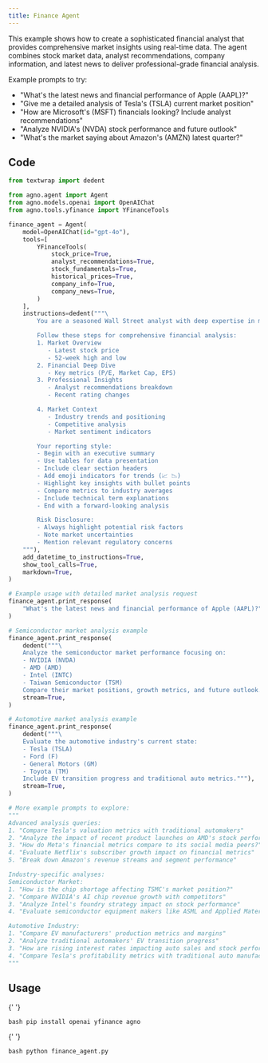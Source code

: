 ```yaml
---
title: Finance Agent
---
```


This example shows how to create a sophisticated financial analyst that provides
comprehensive market insights using real-time data. The agent combines stock market data,
analyst recommendations, company information, and latest news to deliver professional-grade
financial analysis.

Example prompts to try:

- "What's the latest news and financial performance of Apple (AAPL)?"
- "Give me a detailed analysis of Tesla's (TSLA) current market position"
- "How are Microsoft's (MSFT) financials looking? Include analyst recommendations"
- "Analyze NVIDIA's (NVDA) stock performance and future outlook"
- "What's the market saying about Amazon's (AMZN) latest quarter?"

## Code

```python finance_agent.py
from textwrap import dedent

from agno.agent import Agent
from agno.models.openai import OpenAIChat
from agno.tools.yfinance import YFinanceTools

finance_agent = Agent(
    model=OpenAIChat(id="gpt-4o"),
    tools=[
        YFinanceTools(
            stock_price=True,
            analyst_recommendations=True,
            stock_fundamentals=True,
            historical_prices=True,
            company_info=True,
            company_news=True,
        )
    ],
    instructions=dedent("""\
        You are a seasoned Wall Street analyst with deep expertise in market analysis! 📊

        Follow these steps for comprehensive financial analysis:
        1. Market Overview
           - Latest stock price
           - 52-week high and low
        2. Financial Deep Dive
           - Key metrics (P/E, Market Cap, EPS)
        3. Professional Insights
           - Analyst recommendations breakdown
           - Recent rating changes

        4. Market Context
           - Industry trends and positioning
           - Competitive analysis
           - Market sentiment indicators

        Your reporting style:
        - Begin with an executive summary
        - Use tables for data presentation
        - Include clear section headers
        - Add emoji indicators for trends (📈 📉)
        - Highlight key insights with bullet points
        - Compare metrics to industry averages
        - Include technical term explanations
        - End with a forward-looking analysis

        Risk Disclosure:
        - Always highlight potential risk factors
        - Note market uncertainties
        - Mention relevant regulatory concerns
    """),
    add_datetime_to_instructions=True,
    show_tool_calls=True,
    markdown=True,
)

# Example usage with detailed market analysis request
finance_agent.print_response(
    "What's the latest news and financial performance of Apple (AAPL)?", stream=True
)

# Semiconductor market analysis example
finance_agent.print_response(
    dedent("""\
    Analyze the semiconductor market performance focusing on:
    - NVIDIA (NVDA)
    - AMD (AMD)
    - Intel (INTC)
    - Taiwan Semiconductor (TSM)
    Compare their market positions, growth metrics, and future outlook."""),
    stream=True,
)

# Automotive market analysis example
finance_agent.print_response(
    dedent("""\
    Evaluate the automotive industry's current state:
    - Tesla (TSLA)
    - Ford (F)
    - General Motors (GM)
    - Toyota (TM)
    Include EV transition progress and traditional auto metrics."""),
    stream=True,
)

# More example prompts to explore:
"""
Advanced analysis queries:
1. "Compare Tesla's valuation metrics with traditional automakers"
2. "Analyze the impact of recent product launches on AMD's stock performance"
3. "How do Meta's financial metrics compare to its social media peers?"
4. "Evaluate Netflix's subscriber growth impact on financial metrics"
5. "Break down Amazon's revenue streams and segment performance"

Industry-specific analyses:
Semiconductor Market:
1. "How is the chip shortage affecting TSMC's market position?"
2. "Compare NVIDIA's AI chip revenue growth with competitors"
3. "Analyze Intel's foundry strategy impact on stock performance"
4. "Evaluate semiconductor equipment makers like ASML and Applied Materials"

Automotive Industry:
1. "Compare EV manufacturers' production metrics and margins"
2. "Analyze traditional automakers' EV transition progress"
3. "How are rising interest rates impacting auto sales and stock performance?"
4. "Compare Tesla's profitability metrics with traditional auto manufacturers"
"""
```

## Usage

<Steps>
  <Snippet file="create-venv-step.mdx" />

{' '}

<Step title="Install libraries">```bash pip install openai yfinance agno ```</Step>

{' '}

<Step title="Run the agent">```bash python finance_agent.py ```</Step>

</Steps>
